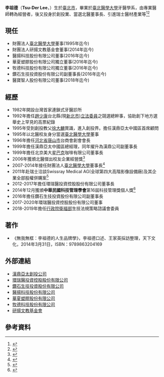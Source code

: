 {{Infobox_Person
|name= 李祖德
|image=Tsu-Der Lee.jpg
|box_width= 200px
|caption=
|occupation=
|job2= 
|period=
|birthname=
|other_names=
|foreign_names=
|english_names= Tsu-Der Lee
|sex= 男
|date of birth= {{Birth year and age|1950}}
|place of birth= {{TWN}}[[臺北市_(省轄市)|臺北市]]
|date of death=
|place of death=
|nationality= {{ROC}}
|residence=
|languages=
|height=
|weight=
|party=
|religion=
|spouse=
|parents = 
|relatives=
|educate=
* [[臺北醫學大學|臺北醫學大學]]牙醫學系
|past=
* [[行政院|行政院]][[衛福部|衛福部]]生技法規策略諮議會委員(2018年-2019年)
* 財團法人[[臺北醫學大學|臺北醫學大學]]董事長(2007年-2014年)
* 北京美大[[星巴克|星巴克]]咖啡有限公司董事長(1999年-2006年)
* 漢鼎亞太創投公司(中國)總經理
* [[河北省|河北省]][[唐山市|唐山市]]台商會創會會長
|work=
|award=
}}

'''李祖德'''（'''Tsu-Der Lee'''，{{bd|1950年||||catIdx=TD李}}）生於[[臺北市_(省轄市)|臺北市]]，畢業於[[臺北醫學大學|臺北醫學大學]]牙醫學系，由專業醫師轉為經營者，後又投身於創投業、當選北醫董事長、引進瑞士醫材產業等<ref>{{Cite web |url= http://store.gvm.com.tw/article_content_25197.html |title= 北醫大董事長李祖德的人生 |author= 高希均 |date=  |publisher= 遠見雜誌2014年4月號 第334期 |language=  |accessdate=  |quote=  |archive-date= 2016-09-13 |archive-url= https://web.archive.org/web/20160913065525/http://store.gvm.com.tw/article_content_25197.html |dead-url= no }}</ref><ref>{{Cite web |url= http://www.cw.com.tw/article/article.action?id=5057441 |title= 要當領頭羊，也要當獨行狼 |author= 熊毅晰 |date=  |publisher= 天下雜誌545期 |language=  |accessdate=  |quote=  |archive-date= 2017-03-05 |archive-url= https://web.archive.org/web/20170305001420/http://www.cw.com.tw/article/article.action?id=5057441 |dead-url= no }}</ref>

==現任==
*財團法人[[臺北醫學大學|臺北醫學大學]]董事(1995年迄今)
*財團法人研揚文教基金會董事(2014年迄今)
*醫揚科技股份有限公司董事(2016年迄今)
*華夏塑膠股份有限公司獨立董事(2016年迄今)
*牧德科技股份有限公司獨立董事(2016年迄今)
*鑽石生技投資股份有限公司副董事長(2016年迄今)
*醫寶智人股份有限公司董事(2018年迄今)


==經歷==
*1982年開設台灣首家連鎖式牙醫診所
*1992年擔任[[趙少康|趙少康]]台北縣(現[[新北市|新北市]])[[立法委員|立法委員]]之競選總幹事，協助創下地方選舉史上罕見的高票紀錄
*1995年受到創投教父[[徐大麟|徐大麟]]賞識，進入創投界。擔任漢鼎亞太中國區首席顧問
*1995年以北醫校友身分當選[[臺北醫學大學|臺北醫學大學]]董事
*1996年擔任[[河北省|河北省]][[唐山市|唐山市]]台商會創會會長
*1999年擔任漢鼎亞太中國區總經理，同年擢升為漢鼎公司副董事長
*1999年擔任北京美大[[星巴克|星巴克]]咖啡有限公司董事長
*2006年獲頒北醫傑出校友企業經營獎<ref>{{Cite web|url= http://203.71.86.81/Personages/%E5%8C%97%E9%86%AB%E4%BA%BA%E9%A2%A8%E9%9B%B2%E9%8C%84/%E6%9D%8E%E7%A5%96%E5%BE%B7.aspx|title= 跨國際專業經理人-擅長資源整合北醫人|author= |date= |publisher= 北醫風雲錄|language= |accessdate= |quote= |archive-url= https://web.archive.org/web/20161012061111/http://203.71.86.81/Personages/%E5%8C%97%E9%86%AB%E4%BA%BA%E9%A2%A8%E9%9B%B2%E9%8C%84/%E6%9D%8E%E7%A5%96%E5%BE%B7.aspx|archive-date= 2016-10-12|dead-url= yes}}</ref>
*2007-2014年接任財團法人[[臺北醫學大學|臺北醫學大學]]董事長<ref>{{Cite web|url= http://history.tmu.edu.tw/files/15-1005-3012,c664-1.php|title= 第十四屆~第十五屆 李祖德 任期：2007 ∼ 2014|author= |date= |publisher= 北醫風雲錄|language= |accessdate= |quote= |archive-date= 2020-01-14|archive-url= https://web.archive.org/web/20200114220315/http://history.tmu.edu.tw/files/15-1005-3012,c664-1.php|dead-url= no}}</ref>
*2011年赴瑞士洽談Swissray Medical AG(全球第四大高階影像設備廠)及其企業全部股權併購案<ref>{{Cite web|url= http://www.chinatimes.com/newspapers/20140323000836-260301|title= 併購SWISSRAY 打開醫材市場大門|author= 張雅雲|date= |publisher= 旺報/台商周報|language= |accessdate= |quote= |archive-date= 2017-09-21|archive-url= https://web.archive.org/web/20170921045751/http://www.chinatimes.com/newspapers/20140323000836-260301|dead-url= no}}</ref>
*2012-2017年擔任環瑞醫投資控股股份有限公司董事長
*2014年12月獲頒'''中華民國科技管理學會'''第16屆科技管理獎個人獎<ref>{{Cite web|url= http://www.csmot.org.tw/Content/264|title= 第16屆－科技管理學會院士|author= |date= |publisher= 中華民國科技管理學會|language= |accessdate= |quote= |archive-date= 2017-03-05|archive-url= https://web.archive.org/web/20170305014545/http://www.csmot.org.tw/Content/264|dead-url= no}}</ref>
*2016年擔任鑽石生技投資股份有限公司副董事長
*2017-2020年環瑞醫投資控股股份有限公司董事
*2018-2019年擔任[[行政院|行政院]][[衛福部|衛福部]]生技法規策略諮議會委員

==著作==
*《無我無框：李祖德的人生品牌學》，李祖德口述、王家英採訪整理，天下文化，2014年3月31日，ISBN：9789863204169

==外部連結==
* [http://www.hqap.com/ 漢鼎亞太創投公司] {{Wayback|url=http://www.hqap.com/ |date=20210227134843 }}
* [http://www.swissray.com/ 環瑞醫投資控股股份有限公司] {{Wayback|url=http://www.swissray.com/ |date=20201013141648 }}
* [http://www.diamondcapital.com.tw/ 鑽石生技投資股份有限公司] {{Wayback|url=http://www.diamondcapital.com.tw/ |date=20210224215444 }}
* [http://www.onyx-healthcare.com/ 醫揚科技股份有限公司] {{Wayback|url=http://www.onyx-healthcare.com/ |date=20150411004045 }}
* [http://www.cgpc.com.tw/ 華夏塑膠股份有限公司] {{Wayback|url=http://www.cgpc.com.tw/ |date=20201023050116 }}
* [https://web.archive.org/web/20160913224915/http://www.machvision.com.tw/zh-tw/ 牧德科技股份有限公司]
* [http://fund.aaeon.com.tw/ 研揚文教基金會] {{Wayback|url=http://fund.aaeon.com.tw/ |date=20150410160335 }}

==參考資料 ==
{{reflist}}